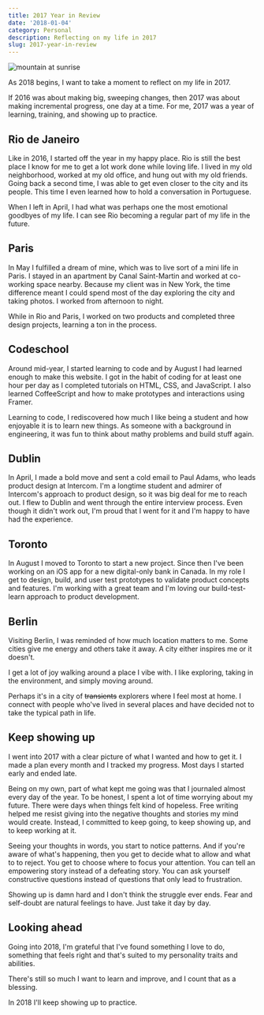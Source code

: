 ```yaml
---
title: 2017 Year in Review
date: '2018-01-04'
category: Personal
description: Reflecting on my life in 2017
slug: 2017-year-in-review
---
```


<Image
    src={heroimage}
    alt="mountain at sunrise"
/>

As 2018 begins, I want to take a moment to reflect on my life in 2017.

If 2016 was about making big, sweeping changes, then 2017 was about making incremental progress, one day at a time. For me, 2017 was a year of learning, training, and showing up to practice.

## Rio de Janeiro
Like in 2016, I started off the year in my happy place. Rio is still the best place I know for me to get a lot work done while loving life. I lived in my old neighborhood, worked at my old office, and hung out with my old friends. Going back a second time, I was able to get even closer to the city and its people. This time I even learned how to hold a conversation in Portuguese.

When I left in April, I had what was perhaps one the most emotional goodbyes of my life. I can see Rio becoming a regular part of my life in the future.

## Paris
In May I fulfilled a dream of mine, which was to live sort of a mini life in Paris. I stayed in an apartment by Canal Saint-Martin and worked at co-working space nearby. Because my client was in New York, the time difference meant I could spend most of the day exploring the city and taking photos. I worked from afternoon to night.

While in Rio and Paris, I worked on two products and completed three design projects, learning a ton in the process.

## Codeschool
Around mid-year, I started learning to code and by August I had learned enough to make this website. I got in the habit of coding for at least one hour per day as I completed tutorials on HTML, CSS, and JavaScript. I also learned CoffeeScript and how to make prototypes and interactions using Framer.

Learning to code, I rediscovered how much I like being a student and how enjoyable it is to learn new things. As someone with a background in engineering, it was fun to think about mathy problems and build stuff again.

## Dublin
In April, I made a bold move and sent a cold email to Paul Adams, who leads product design at Intercom. I'm a longtime student and admirer of Intercom's approach to product design, so it was big deal for me to reach out. I flew to Dublin and went through the entire interview process. Even though it didn't work out, I'm proud that I went for it and I'm happy to have had the experience.    

## Toronto
In August I moved to Toronto to start a new project. Since then I've been working on an iOS app for a new digital-only bank in Canada. In my role I get to design, build, and user test prototypes to validate product concepts and features. I'm working with a great team and I'm loving our build-test-learn approach to product development.

## Berlin
Visiting Berlin, I was reminded of how much location matters to me. Some cities give me energy and others take it away. A city either inspires me or it doesn't.

I get a lot of joy walking around a place I vibe with. I like exploring, taking in the environment, and simply moving around.

Perhaps it's in a city of ~~transients~~ explorers where I feel most at home. I connect with people who've lived in several places and have decided not to take the typical path in life.

## Keep showing up
I went into 2017 with a clear picture of what I wanted and how to get it. I made a plan every month and I tracked my progress. Most days I started early and ended late.  

Being on my own, part of what kept me going was that I journaled almost every day of the year. To be honest, I spent a lot of time worrying about my future. There were days when things felt kind of hopeless. Free writing helped me resist giving into the negative thoughts and stories my mind would create. Instead, I committed to keep going, to keep showing up, and to keep working at it.

Seeing your thoughts in words, you start to notice patterns. And if you're aware of what's happening, then you get to decide what to allow and what to to reject. You get to choose where to focus your attention. You can tell an empowering story instead of a defeating story. You can ask yourself constructive questions instead of questions that only lead to frustration.

Showing up is damn hard and I don't think the struggle ever ends. Fear and self-doubt are natural feelings to have. Just take it day by day.

## Looking ahead
Going into 2018, I'm grateful that I've found something I love to do, something that feels right and that's suited to my personality traits and abilities.

There's still so much I want to learn and improve, and I count that as a blessing.

In 2018 I'll keep showing up to practice.